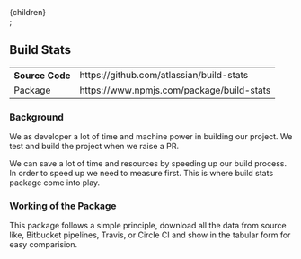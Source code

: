 
  <Main>{children}</Main>
</Page>;

## Build Stats

<table>
    <tr>
        <th>Source Code</th>
        <td>https://github.com/atlassian/build-stats</td>
    </tr>
    <tr>
        <td>Package</td>
        <td>https://www.npmjs.com/package/build-stats</td>
    </tr>
    </table>

### Background

We as developer a lot of time and machine power in building our project. We test and build the project when we raise a PR.

We can save a lot of time and resources by speeding up our build process. In order to speed up we need to measure first. This is where build stats package come into play.

### Working of the Package

This package follows a simple principle, download all the data from source like, Bitbucket pipelines, Travis, or Circle CI and show in the tabular form for easy comparision.


